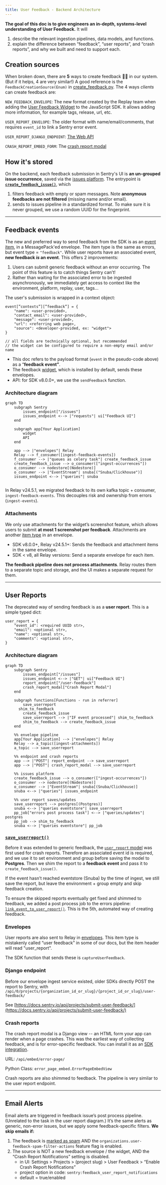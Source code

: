 ```yaml
---
title: User Feedback - Backend Architecture
---
```


**The goal of this doc is to give engineers an in-depth, systems-level understanding of User Feedback.**
It will
1. describe the relevant ingestion pipelines, data models, and functions.
2. explain the difference between “feedback”, “user reports”, and “crash reports”, and why we built and need to support each.

## Creation sources
When broken down, there are **5** ways to create feedback 😵‍💫 in our system.
(But if it helps, 4 are very similar!) A good reference is the
`FeedbackCreationSource(Enum)` in [create_feedback.py](https://github.com/getsentry/sentry/blob/2b642e149c79b251e1c2f4339fc73d656347d74e/src/sentry/feedback/usecases/create_feedback.py#L33-L33).
The 4 ways _clients_ can create feedback are:

`NEW_FEEDBACK_ENVELOPE`: The new format created by the Replay team when adding 
the [User Feedback Widget](https://docs.sentry.io/product/user-feedback/#user-feedback-widget) 
to the JavaScript SDK. It allows adding more information, for example tags, 
release, url, etc.

`USER_REPORT_ENVELOPE`: The older format with name/email/comments, that requires 
`event_id` to link a Sentry error event.

`USER_REPORT_DJANGO_ENDPOINT`: [The Web API](https://docs.sentry.io/api/projects/submit-user-feedback/)

`CRASH_REPORT_EMBED_FORM`: The [crash report modal](https://docs.sentry.io/product/user-feedback/#crash-report-modal)

## How it's stored
On the backend, each feedback submission in Sentry's UI is **an un-grouped issue occurrence**, 
saved via the [issues platform](https://develop.sentry.dev/issue-platform/).
The entrypoint is [**`create_feedback_issue()`**](https://github.com/getsentry/sentry/blob/2b642e149c79b251e1c2f4339fc73d656347d74e/src/sentry/feedback/usecases/create_feedback.py#L184-L184),
which
1. filters feedback with empty or spam messages. Note **anonymous feedbacks are not filtered** (missing name and/or email).
2. sends to issues pipeline in a standardized format. To make sure it is never grouped, we use a random UUID for the fingerprint.

---

## Feedback events

The new and preferred way to send feedback from the SDK is as an [event item](https://develop.sentry.dev/sdk/envelopes/#full-examples), 
in a MessagePack'ed envelope. The item type is the same as errors, but event 
type = `"feedback"`. While user reports have an associated event, 
**new feedback _is_ an event**. This offers 2 improvements:

1. Users can submit generic feedback without an error occurring. The point of this feature is to catch things Sentry can’t!
2. Rather than waiting for the associated error to be ingested asynchronously, we immediately get access to context like the environment, platform, replay, user, tags...

The user's submission is wrapped in a context object:

```Python/Javascript
event[”contexts”][”feedback”] = {
	"name": <user-provided>,
	"contact_email": <user-provided>,
	"message": <user-provided>,
	"url": <referring web page>,
	"source": <developer-provided, ex: "widget">
}

// all fields are technically optional, but recommended
// the widget can be configured to require a non-empty email and/or name
```

- This doc refers to the payload format (`event` in the pseudo-code above) as a “**feedback event”**.
- The feedback [widget](https://docs.sentry.io/platforms/javascript/user-feedback/#user-feedback-widget), which is installed by default, sends these envelopes.
- API: for SDK v8.0.0+, we use the `sendFeedback` function.

### Architecture diagram

```mermaid
graph TD
	subgraph Sentry
		issues_endpoint["/issues"]
		issues_endpoint <--> |"requests"| ui["Feedback UI"]
	end

	subgraph app[Your Application]
		widget
		API
	end

	app --> |"envelopes"| Relay
	Relay --> f_consumer([ingest-feedback-events])
	f_consumer --> |"queues as celery task"| create_feedback_issue
	create_feedback_issue --> o_consumer(["ingest-occurrences"])
	o_consumer --> nodestore[(Nodestore)]
	o_consumer --> |"EventStream"| snuba[("Snuba/Clickhouse")]
	issues_endpoint <--> |"queries"| snuba


```

In Relay v24.5.1, we migrated feedback to its own kafka topic + consumer, 
`ingest-feedback-events`. This decouples risk and ownership from errors 
(`ingest-events`).

### Attachments

We only use attachments for the widget’s screenshot feature, which allows users 
to submit **at most 1 screenshot per feedback**. Attachments are another [item type](https://develop.sentry.dev/sdk/envelopes/#attachment) 
in an envelope.
- SDK v8.0.0+, Relay v24.5.1+: Sends the feedback and attachment items in the same envelope.
- SDK < v8, all Relay versions: Send a separate envelope for each item.

**The feedback pipeline does not process attachments**. Relay routes them to
a separate topic and storage, and the UI makes a separate request for them.

---

## User Reports

The deprecated way of sending feedback is as a **user report**. This is a simple typed dict:

```Python/Javascript
user_report = {
	"event_id": <required UUID str>,
	"email": <optional str>,
	"name": <optional str>,
	"comments": <optional str>,
}
```

### Architecture diagram

```mermaid
graph TD
	subgraph Sentry
		issues_endpoint["/issues"]
		issues_endpoint <--> |"GET"| ui["Feedback UI"]
		report_endpoint["/user-feedback"]
		crash_report_modal["Crash Report Modal"]
	end

	subgraph functions[Functions - run in referrer]
		save_userreport
	  shim_to_feedback
		create_feedback_issue
		save_userreport --> |"IF event processed"| shim_to_feedback
		shim_to_feedback --> create_feedback_issue
	end

	%% envelope pipeline
	app[Your Application] --> |"envelopes"| Relay
	Relay --> a_topic([ingest-attachments])
	a_topic --> save_userreport

	%% endpoint and crash reports
	app --> |"POST"| report_endpoint --> save_userreport
	app --> |"POST"| crash_report_modal --> save_userreport

	%% issues platform
	create_feedback_issue --> o_consumer(["ingest-occurrences"])
	o_consumer --> nodestore[(Nodestore)]
	o_consumer --> |"EventStream"| snuba[(Snuba/Clickhouse)]
	snuba <--> |"queries"| issues_endpoint

	%% user report saves/updates
	save_userreport --> postgres[(Postgres)]
	snuba <--> |"queries eventstore"| save_userreport
	pp_job["errors post process task"] <--> |"queries/updates"| postgres
	pp_job --> shim_to_feedback
	snuba <--> |"queries eventstore"| pp_job
```

### [`save_userreport()`](https://github.com/getsentry/sentry/blob/2b642e149c79b251e1c2f4339fc73d656347d74e/src/sentry/ingest/userreport.py#L28-L28)

Before it was extended to generic feedback, the [`user_report` model](https://github.com/getsentry/sentry/blob/2b642e149c79b251e1c2f4339fc73d656347d74e/src/sentry/models/userreport.py#L9-L9) 
was first used for crash reports. Therefore an associated event id is required, and 
we use it to set environment and group before saving the model to **Postgres**. 
Then we shim the report to a **feedback event** and pass it to `create_feedback_issue()`.

If the event hasn’t reached eventstore (Snuba) by the time of ingest, we still 
save the report, but leave the environment + group empty and skip feedback creation.

To ensure the skipped reports eventually get fixed and shimmed to feedback, we 
added a post process job to the errors pipeline: [`link_event_to_user_report()`](https://github.com/getsentry/sentry/blob/2b642e149c79b251e1c2f4339fc73d656347d74e/src/sentry/tasks/post_process.py#L1387-L1387).
This is the 5th, automated way of creating feedback.

### Envelopes

User reports are also sent to Relay in [envelopes](https://develop.sentry.dev/sdk/envelopes/#user-feedback). 
This item type is mistakenly called “user feedback” in some of our docs, but the 
item header will read "user_report".

The SDK function that sends these is `captureUserFeedback`.

### Django endpoint

Before our envelope ingest service existed, older SDKs directly POST the report 
to Sentry, with
`/api/0/projects/{organization_id_or_slug}/{project_id_or_slug}/user-feedback/`

See [https://docs.sentry.io/api/projects/submit-user-feedback/](https://docs.sentry.io/api/projects/submit-user-feedback/)

### Crash reports

The crash report modal is a Django view -- an HTML form your app can render when 
a page crashes. This was the earliest way of collecting feedback, and is for 
error-specific feedback. You can install it as an [SDK integration](https://docs.sentry.io/platforms/javascript/user-feedback/#crash-report-modal).

URL: `/api/embed/error-page/`

Python Class: `error_page_embed.ErrorPageEmbedView`

Crash reports are also shimmed to feedback. The pipeline is very similar to the 
user report endpoint.

---

## Email Alerts

Email alerts are triggered in feedback issue’s post process pipeline. (Unrelated 
to the task in the user report diagram.) It’s the same alerts as generic, 
non-error issues, but we apply some feedback-specific filters. **We skip emails if:**

1. The feedback is [marked as spam](https://docs.sentry.io/product/user-feedback/#spam-detection-for-user-feedback) AND the `organizations.user-feedback-spam-filter-actions` feature flag is enabled.
2. The source is NOT a new feedback envelope / the widget, AND the “Crash Report Notifications” setting is disabled.
   - in UI: Settings > Projects > (project slug) > User Feedback > “Enable Crash Report Notifications”
   - project option in code: `sentry:feedback_user_report_notifications`
   - default = true/enabled
